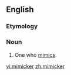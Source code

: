 ==English==

===Etymology===
{{compound|mimic|-k-|-er}}

===Noun===
{{en-noun}}

# One who [[mimic]]s.

[[vi:mimicker]]
[[zh:mimicker]]